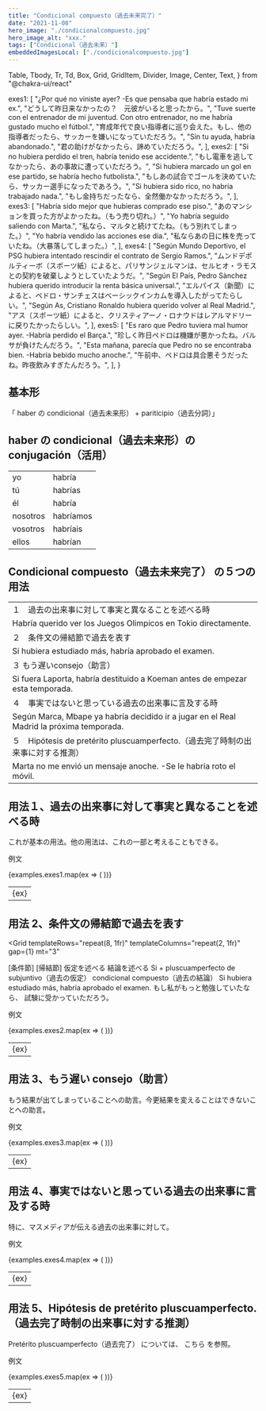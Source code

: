 ```yaml
---
title: "Condicional compuesto（過去未来完了）"
date: "2021-11-08"
hero_image: "./condicionalcompuesto.jpg"
hero_image_alt: "xxx."
tags: ["Condicional（過去未来）"]
embeddedImagesLocal: ["./condicionalcompuesto.jpg"]
---
```


  Table,
  Tbody,
  Tr,
  Td,
  Box,
  Grid,
  GridItem,
  Divider,
  Image,
  Center,
  Text,
} from "@chakra-ui/react"

  exes1: [
    "¿Por qué no viniste ayer? -Es que pensaba que habría estado mi ex.",
    "どうして昨日来なかったの？　元彼がいると思ったから。",
    "Tuve suerte con el entrenador de mi juventud. Con otro entrenador, no me habría gustado mucho el fútbol.",
    "育成年代で良い指導者に巡り会えた。もし、他の指導者だったら、サッカーを嫌いになっていただろう。",
    "Sin tu ayuda, habría abandonado.",
    "君の助けがなかったら、諦めていただろう。",
  ],
  exes2: [
    "Si no hubiera perdido el tren, habría tenido ese accidente.",
    "もし電車を逃してなかったら、あの事故に遭っていただろう。",
    "Si hubiera marcado un gol en ese partido, se habría hecho futbolista.",
    "もしあの試合でゴールを決めていたら、サッカー選手になったであろう。",
    "Si hubiera sido rico, no habría trabajado nada.",
    "もし金持ちだったなら、全然働かなかっただろう。",
  ],
  exes3: [
    "Habría sido mejor que hubieras comprado ese piso.",
    "あのマンションを買った方がよかったね。（もう売り切れ。）",
    "Yo habría seguido saliendo con Marta.",
    "私なら、マルタと続けてたね。（もう別れてしまった。）",
    "Yo habría vendido las acciones ese día.",
    "私ならあの日に株を売っていたね。（大暴落してしまった。）",
  ],
  exes4: [
    "Según Mundo Deportivo, el PSG hubiera intentado rescindir el contrato de Sergio Ramos.",
    "ムンドデポルティーボ（スポーツ紙）によると、パリサンジェルマンは、セルヒオ・ラモスとの契約を破棄しようとしていたようだ。",
    "Según El País, Pedro Sànchez hubiera querido introducir la renta básica universal.",
    "エルパイス（新聞）によると、ペドロ・サンチェスはベーシックインカムを導入したがってたらしい。",
    "Según As, Cristiano Ronaldo hubiera querido volver al Real Madrid.",
    "アス（スポーツ紙）によると、クリスティアーノ・ロナウドはレアルマドリーに戻りたかったらしい。",
  ],
  exes5: [
    "Es raro que Pedro tuviera mal humor ayer. -Habría perdido el Barça.",
    "珍しく昨日ペドロは機嫌が悪かったね。バルサが負けたんだろう。",
    "Esta mañana, parecía que Pedro no se encontraba bien. -Habría bebido mucho anoche.",
    "午前中、ペドロは具合悪そうだったね。昨夜飲みすぎたんだろう。",
  ],
}

<Box>
  <GatsbyImage alt="Quédate con migo" image={getImage(props.localImages[0])} />
</Box>

## 基本形

<Box bg="cGreen" color="cBeige" p="3" mt="4" mb="8">
  「 haber の condicional（過去未来形） + pariticipio（過去分詞）」
</Box>

## haber の condicional（過去未来形）の conjugación（活用）

<Table variant="striped" colorScheme="blackAlpha" mt="3" mb="8">
  <Tbody>
    <Tr>
      <Td>yo</Td>
      <Td>
        habr<span style={{ color: "#E18C7A" }}>ía</span>
      </Td>
    </Tr>
    <Tr>
      <Td>tú</Td>
      <Td>
        habr<span style={{ color: "#E18C7A" }}>ías</span>
      </Td>
    </Tr>
    <Tr>
      <Td>él</Td>
      <Td>
        habr<span style={{ color: "#E18C7A" }}>ía</span>
      </Td>
    </Tr>
    <Tr>
      <Td>nosotros</Td>
      <Td>
        habr<span style={{ color: "#E18C7A" }}>íamos</span>
      </Td>
    </Tr>
    <Tr>
      <Td>vosotros</Td>
      <Td>
        habr<span style={{ color: "#E18C7A" }}>íais</span>
      </Td>
    </Tr>
    <Tr>
      <Td>ellos</Td>
      <Td>
        habr<span style={{ color: "#E18C7A" }}>ían</span>
      </Td>
    </Tr>
  </Tbody>
</Table>

## Condicional compuesto（過去未来完了） の５つの用法

<Table variant="striped" colorScheme="yellow" mt="3">
  <Tbody>
    <Tr>
      <Td>１　過去の出来事に対して事実と異なることを述べる時</Td>
    </Tr>
    <Tr>
      <Td>Habría querido ver los Juegos Olimpicos en Tokio directamente.</Td>
    </Tr>
    <Tr>
      <Td>２　条件文の帰結節で過去を表す</Td>
    </Tr>
    <Tr>
      <Td>Si hubiera estudiado más, habría aprobado el examen.</Td>
    </Tr>
    <Tr>
      <Td>３ もう遅いconsejo（助言）</Td>
    </Tr>
    <Tr>
      <Td>
        Si fuera Laporta, habría destituido a Koeman antes de empezar esta
        temporada.
      </Td>
    </Tr>
    <Tr>
      <Td>４　事実ではないと思っている過去の出来事に言及する時</Td>
    </Tr>
    <Tr>
      <Td>
        Según Marca, Mbape ya habría decidido ir a jugar en el Real Madrid la
        próxima temporada.
      </Td>
    </Tr>
    <Tr>
      <Td>
        ５　Hipótesis de pretérito
        pluscuamperfecto.（過去完了時制の出来事に対する推測）
      </Td>
    </Tr>
    <Tr>
      <Td>Marta no me envió un mensaje anoche. -Se le habría roto el móvil.</Td>
    </Tr>
  </Tbody>
</Table>

## 用法１、過去の出来事に対して事実と異なることを述べる時

これが基本の用法。他の用法は、これの一部と考えることもできる。

例文

<Table variant="striped" colorScheme="blackAlpha" mt="3" mb="8">
  <Tbody>
    {examples.exes1.map(ex => (
      <Tr key={ex}>
        <Td>{ex}</Td>
      </Tr>
    ))}
  </Tbody>
</Table>

## 用法 2、条件文の帰結節で過去を表す

<Grid
  templateRows="repeat(8, 1fr)"
  templateColumns="repeat(2, 1fr)"
  gap={1}
  mt="3"
>
  <GridItem rowSpan={1} colSpan={1} color="cBeige3" align="center" bg="cRed">
    [条件節]
  </GridItem>
  <GridItem rowSpan={1} colSpan={1} color="cBlack" align="center" bg="cRed">
    [帰結節]
  </GridItem>
  <GridItem
    rowSpan={1}
    colSpan={1}
    color="cBeige3"
    px="1"
    bg="cRed"
    align="center"
  >
    仮定を述べる
  </GridItem>
  <GridItem
    rowSpan={1}
    colSpan={1}
    color="cBlack"
    px="1"
    bg="cRed"
    align="center"
  >
    結論を述べる
  </GridItem>
  <GridItem
    rowSpan={2}
    colSpan={1}
    color="cBeige3"
    pr="1"
    pl="2"
    fontSize={{ base: "xs", sm: "sm", md: "md" }}
    bg="cRed"
  >
    Si + pluscuamperfecto de subjuntivo（過去の仮定）
  </GridItem>
  <GridItem rowSpan={2} colSpan={1} color="cBlack" pr="1" pl="2" bg="cRed">
    condicional compuesto（過去の結論）
  </GridItem>
  <GridItem rowSpan={2} colSpan={2} color="cBeige3" pr="1" pl="2" bg="cRed">
    Si hubiera estudiado más,
    <span style={{ color: "#423D38" }}> habría aprobado el examen.</span>
  </GridItem>
  <GridItem rowSpan={2} colSpan={2} color="cBeige3" pr="1" pl="2" bg="cRed">
    もし私がもっと勉強していたなら、
    <span style={{ color: "#423D38" }}>試験に受かっていただろう。</span>
  </GridItem>
</Grid>

例文

<Table variant="striped" colorScheme="blackAlpha" mt="3" mb="10">
  <Tbody>
    {examples.exes2.map(ex => (
      <Tr key={ex}>
        <Td>{ex}</Td>
      </Tr>
    ))}
  </Tbody>
</Table>

## 用法 3、もう遅い consejo（助言）

もう結果が出てしまっていることへの助言。今更結果を変えることはできないことへの助言。

例文

<Table variant="striped" colorScheme="blackAlpha" mt="3" mb="10">
  <Tbody>
    {examples.exes3.map(ex => (
      <Tr key={ex}>
        <Td>{ex}</Td>
      </Tr>
    ))}
  </Tbody>
</Table>

## 用法 4、事実ではないと思っている過去の出来事に言及する時

特に、マスメディアが伝える過去の出来事に対して。

例文

<Table variant="striped" colorScheme="blackAlpha" mt="3" mb="8">
  <Tbody>
    {examples.exes4.map(ex => (
      <Tr key={ex}>
        <Td>{ex}</Td>
      </Tr>
    ))}
  </Tbody>
</Table>

## 用法 5、Hipótesis de pretérito pluscuamperfecto.（過去完了時制の出来事に対する推測）

<Text>
  Pretérito pluscuamperfecto（過去完了） については、
  <Link to="/pluscuamperfecto">
    <span style={{ color: "#A293C2" }}>こちら</span>
  </Link>
  を参照。
</Text>

例文

<Table variant="striped" colorScheme="blackAlpha" mt="3" mb="8">
  <Tbody>
    {examples.exes5.map(ex => (
      <Tr key={ex}>
        <Td>{ex}</Td>
      </Tr>
    ))}
  </Tbody>
</Table>

